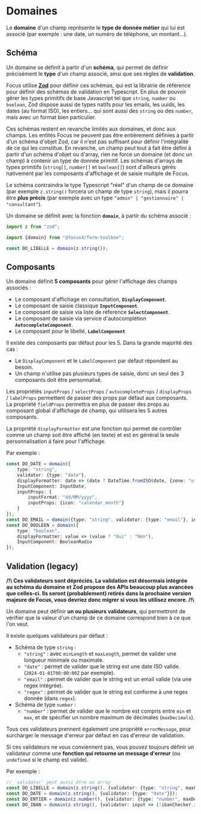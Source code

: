 
<Meta title="Modèle métier/Domaines" />

# Domaines

Le **domaine** d'un champ représente le **type de donnée métier** qui lui est associé (par exemple : une date, un numéro de téléphone, un montant...).

## Schéma

Un domaine se définit à partir d'un **schéma**, qui permet de définir précisément le **type** d'un champ associé, ainsi que ses règles de **validation**.

Focus utilise **[Zod](https://zod.dev/api)** pour définir ces schémas, qui est la librairie de référence pour définir des schémas de validation en Typescript. En plus de pouvoir gérer les types primitifs de base Javascript tel que `string`, `number` ou `boolean`, Zod dispose aussi de types natifs pour les emails, les uuids, les dates (au format ISO), les entiers... qui sont aussi des `string` ou des `number`, mais avec un format bien particulier.

Ces schémas restent en revanche limités aux domaines, et donc aux champs. Les entités Focus ne peuvent pas être entièrement définies à partir d'un schéma d'objet Zod, car il n'est pas suffisant pour définir l'intégralité de ce qui les constitue. En revanche, un champ peut tout à fait être défini à partir d'un schéma d'objet ou d'array, rien ne force un domaine (et donc un champ) à contenir un type de donnée primitif. Les schémas d'arrays de types primitifs (`string[]`, `number[]` et `boolean[]`) sont d'ailleurs gérés nativement par les composants d'affichage et de saisie multiple de Focus.

Le schéma contraindra le type Typescript "réel" d'un champ de ce domaine (par exemple `z.string()` forcera un champ de type `string`), mais il pourra être **plus précis** (par exemple avec un type `"admin" | "gestionnaire" | "consultant"`).

Un domaine se définit avec la fonction **`domain`**, à partir du schéma associé :

```ts
import z from "zod";

import {domain} from "@focus4/form-toolbox";

const DO_LIBELLE = domain(z.string());
```

## Composants

Un domaine définit **5 composants** pour gérer l'affichage des champs associés :

- Le composant d'affichage en consultation, **`DisplayComponent`**.
- Le composant de saisie classique **`InputComponent`**.
- Le composant de saisie via liste de réference **`SelectComponent`**.
- Le composant de saisie via service d'autocomplétion **`AutocompleteComponent`**.
- Le composant pour le libellé, **`LabelComponent`**

Il existe des composants par défaut pour les 5. Dans la grande majorité des cas :

- Le `DisplayComponent` et le `LabelComponent` par défaut répondent au besoin.
- Un champ n'utilise pas plusieurs types de saisie, donc un seul des 3 composants doit être personnalisé.

Les propriétés `inputProps` / `selectProps` / `autocompleteProps` / `displayProps` / `labelProps` permettent de passer des props par défaut aux composants. La propriété `fieldProps` permettra en plus de passer des props au composant global d'affichage de champ, qui utilisera les 5 autres composants.

La propriété `displayFormatter` est une fonction qui permet de contrôler comme un champ soit être affiché (en texte) et est en général la seule personnalisation à faire pour l'affichage.

Par exemple :

```ts
const DO_DATE = domain({
    type: "string",
    validator: {type: "date"},
    displayFormatter: date => (date ? DateTime.fromISO(date, {zone: "utc"}).toFormat("dd/MM/yyyy") : ""),
    InputComponent: InputDate,
    inputProps: {
        inputFormat: "dd/MM/yyyy",
        inputProps: {icon: "calendar_month"}
    }
});
const DO_EMAIL = domain({type: "string", validator: {type: "email"}, inputProps: {icon: "email"}});
const DO_BOOLEEN = domain({
    type: "boolean",
    displayFormatter: value => (value ? "Oui" : "Non"),
    InputComponent: BooleanRadio
});
```

## Validation (legacy)

**/!\ Ces validateurs sont dépréciés. La validation est désormais intégrée au schéma du domaine et Zod propose des APIs beaucoup plus avancées que celles-ci. Ils seront (probablement) retirés dans la prochaine version majeure de Focus, vous devriez donc migrer si vous les utilisez encore. /!\\**

Un domaine peut définir **un ou plusieurs validateurs**, qui permettront de vérifier que la valeur d'un champ de ce domaine correspond bien à ce que l'on veut.

Il existe quelques validateurs par défaut :

- Schéma de type `string` :
    - `"string"` : avec `minLength` et `maxLength`, permet de valider une longueur minimale ou maximale.
    - `"date"` : permet de valider que le string est une date ISO valide. (`2024-01-01T00:00:00Z` par exemple).
    - `"email"` : permet de valider que le string est un email valide (via une regex intégrée).
    - `"regex"` : permet de valider que le string est conforme à une regex donnée (dans `regex`).
- Schéma de type `number` :
    - `"number"` : permet de valider que le nombre est compris entre `min` et `max`, et de spécifier un nombre maximum de décimales (`maxDecimals`).

Tous ces validateurs prennent également une propriété `errorMessage`, pour surcharger le message d'erreur par défaut en cas d'erreur de validation.

Si ces validateurs ne vous conviennent pas, vous pouvez toujours définir un validateur comme une **fonction qui retourne un message d'erreur** (ou `undefined` si le champ est valide).

Par exemple :

```ts
// `validator` peut aussi être un array
const DO_LIBELLE = domain(z.string(), {validator: {type: "string", maxLength: 100}});
const DO_DATE = domain(z.string(), {validator: {type: "date"}});
const DO_ENTIER = domain(z.number(), {validator: {type: "number", maxDecimals: 0}});
const DO_IBAN = domain(z.string(), {validator: input => (!ibanChecker.isValid(input) ? "IBAN invalide" : undefined)});
```
